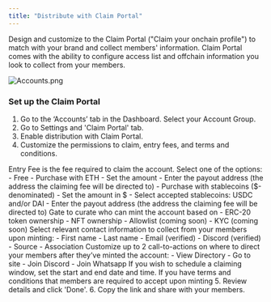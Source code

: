 ```yaml
---
title: "Distribute with Claim Portal"
---
```


Design and customize to the Claim Portal ("Claim your onchain profile") to match with your brand and collect members' information. Claim Portal comes with the ability to configure access list and offchain information you look to collect from your members.

![Accounts.png](https://station-images.nyc3.digitaloceanspaces.com/71cf77c4-ffc9-4ecc-9ca9-6c7d12ae49c4.png)

### Set up the Claim Portal

1. Go to the ‘Accounts’ tab in the Dashboard. Select your Account Group.
2. Go to Settings and 'Claim Portal' tab.
3. Enable distribution with Claim Portal.
4. Customize the permissions to claim, entry fees, and terms and conditions. 
<AccordionGroup>
    <Accordion title="Entry Fee">
        Entry Fee is the fee required to claim the account. Select one of the options:
        - Free
        - Purchase with ETH
            - Set the amount
            - Enter the payout address (the address the claiming fee will be directed to)
        - Purchase with stablecoins ($-denominated)
            - Set the amount in $
            - Select accepted stablecoins: USDC and/or DAI
            - Enter the payout address (the address the claiming fee will be directed to)
    </Accordion>
    <Accordion title="Eligibility">
        Gate to curate who can mint the account based on
        - ERC-20 token ownership
        - NFT ownership
        - Allowlist (coming soon)
        - KYC (coming soon) 
    </Accordion>
    <Accordion title="Member information">
        Select relevant contact information to collect from your members upon minting:
        - First name
        - Last name
        - Email (verified)
        - Discord (verified)
        - Source
        - Association
    </Accordion>
    <Accordion title="Call-to-actions">
        Customize up to 2 call-to-actions on where to direct your members after they’ve minted the account:
        - View Directory
        - Go to site
        - Join Discord
        - Join Whatsapp
    </Accordion>
    <Accordion title="Claiming window">
        If you wish to schedule a claiming window, set the start and end date and time.
    </Accordion>
    <Accordion title="Terms & conditions">
        If you have terms and conditions that members are required to accept upon minting
    </Accordion>
</AccordionGroup>
5. Review details and click 'Done'.
6. Copy the link and share with your members.
